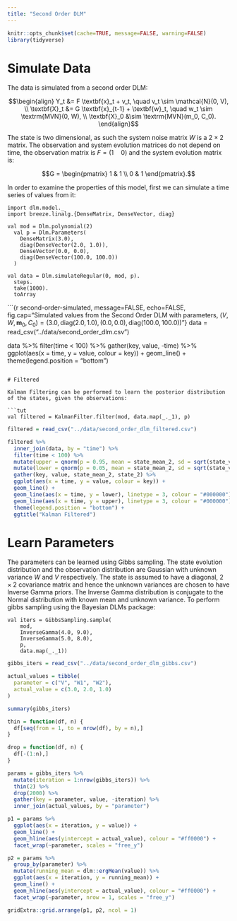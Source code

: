```yaml
---
title: "Second Order DLM"
---
```


```r
knitr::opts_chunk$set(cache=TRUE, message=FALSE, warning=FALSE)
library(tidyverse)
```

# Simulate Data

The data is simulated from a second order DLM:

$$\begin{align}
Y_t &= F \textbf{x}_t + v_t, \quad v_t \sim \mathcal{N}(0, V), \\
\textbf{X}_t &= G \textbf{x}_{t-1} + \textbf{w}_t, \quad w_t \sim \textrm{MVN}(0, W), \\
\textbf{X}_0 &\sim \textrm{MVN}(m_0, C_0).
\end{align}$$

The state is two dimensional, as such the system noise matrix $W$ is a $2 \times 2$ matrix. The observation and system evolution matrices do not depend on time, the observation matrix is $F = (1 \quad 0)$ and the system evolution matrix is:

$$G = \begin{pmatrix} 
1 & 1 \\
0 & 1
\end{pmatrix}.$$

In order to examine the properties of this model, first we can simulate a time series of values from it:

```tut
import dlm.model._
import breeze.linalg.{DenseMatrix, DenseVector, diag}

val mod = Dlm.polynomial(2)
  val p = Dlm.Parameters(
    DenseMatrix(3.0),
    diag(DenseVector(2.0, 1.0)),
    DenseVector(0.0, 0.0), 
    diag(DenseVector(100.0, 100.0))
  )

val data = Dlm.simulateRegular(0, mod, p).
  steps.
  take(1000).
  toArray
```

```{r second-order-simulated, message=FALSE, echo=FALSE, fig.cap="Simulated values from the Second Order DLM with parameters, $(V, W, \textbf{m}_0, C_0) = (3.0, \textrm{diag}(2.0, 1.0), (0.0, 0.0), \textrm{diag}(100.0, 100.0))$"}
data = read_csv("../data/second_order_dlm.csv")

data %>%
  filter(time < 100) %>%
  gather(key, value, -time) %>%
  ggplot(aes(x = time, y = value, colour = key)) +
  geom_line() +
  theme(legend.position = "bottom")
```

# Filtered

Kalman Filtering can be performed to learn the posterior distribution of the states, given the observations:

```tut
val filtered = KalmanFilter.filter(mod, data.map(_._1), p)
```

```r
filtered = read_csv("../data/second_order_dlm_filtered.csv")

filtered %>%
  inner_join(data, by = "time") %>%
  filter(time < 100) %>%
  mutate(upper = qnorm(p = 0.95, mean = state_mean_2, sd = sqrt(state_variance_2))) %>%
  mutate(lower = qnorm(p = 0.05, mean = state_mean_2, sd = sqrt(state_variance_2))) %>%
  gather(key, value, state_mean_2, state_2) %>%
  ggplot(aes(x = time, y = value, colour = key)) +
  geom_line() +
  geom_line(aes(x = time, y = lower), linetype = 3, colour = "#000000") +
  geom_line(aes(x = time, y = upper), linetype = 3, colour = "#000000") +
  theme(legend.position = "bottom") +
  ggtitle("Kalman Filtered")
```

# Learn Parameters

The parameters can be learned using Gibbs sampling. The state evolution distribution and the observation distribution are Gaussian with unknown variance $W$ and $V$ respectively. The state is assumed to have a diagonal, $2 \times 2$ covariance matrix and hence the unknown variances are chosen to have Inverse Gamma priors. The Inverse Gamma distribution is conjugate to the Normal distribution with known mean and unknown variance. To perform gibbs sampling using the Bayesian DLMs package:

```tut
val iters = GibbsSampling.sample(
    mod, 
    InverseGamma(4.0, 9.0), 
    InverseGamma(5.0, 8.0), 
    p, 
    data.map(_._1))
```

```r
gibbs_iters = read_csv("../data/second_order_dlm_gibbs.csv")

actual_values = tibble(
  parameter = c("V", "W1", "W2"),
  actual_value = c(3.0, 2.0, 1.0)
)

summary(gibbs_iters)
```

```r
thin = function(df, n) {
  df[seq(from = 1, to = nrow(df), by = n),]
}

drop = function(df, n) {
  df[-(1:n),]
}
```

```r
params = gibbs_iters %>%
  mutate(iteration = 1:nrow(gibbs_iters)) %>%
  thin(2) %>%
  drop(2000) %>%
  gather(key = parameter, value, -iteration) %>%
  inner_join(actual_values, by = "parameter")

p1 = params %>%
  ggplot(aes(x = iteration, y = value)) +
  geom_line() +
  geom_hline(aes(yintercept = actual_value), colour = "#ff0000") +
  facet_wrap(~parameter, scales = "free_y")

p2 = params %>%
  group_by(parameter) %>%
  mutate(running_mean = dlm::ergMean(value)) %>%
  ggplot(aes(x = iteration, y = running_mean)) +
  geom_line() +
  geom_hline(aes(yintercept = actual_value), colour = "#ff0000") +
  facet_wrap(~parameter, nrow = 1, scales = "free_y")

gridExtra::grid.arrange(p1, p2, ncol = 1)
```

